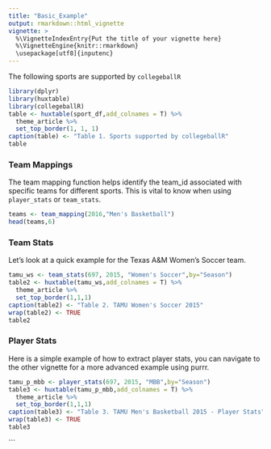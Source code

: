 ```yaml
---
title: "Basic_Example"
output: rmarkdown::html_vignette
vignette: >
  %\VignetteIndexEntry{Put the title of your vignette here}
  %\VignetteEngine{knitr::rmarkdown}
  \usepackage[utf8]{inputenc}
---
```


The following sports are supported by `collegeballR`

```r
library(dplyr)
library(huxtable)
library(collegeballR)
table <- huxtable(sport_df,add_colnames = T) %>% 
  theme_article %>% 
  set_top_border(1, 1, 1) 
caption(table) <- "Table 1. Sports supported by collegeballR"
table
```

### Team Mappings

The team mapping function helps identify the team_id associated with specific teams for different sports. This is vital to know when using `player_stats` or `team_stats`.

```r
teams <- team_mapping(2016,"Men's Basketball")
head(teams,6)
```

### Team Stats

Let's look at a quick example for the Texas A&M Women's Soccer team. 

```r
tamu_ws <- team_stats(697, 2015, "Women's Soccer",by="Season")
table2 <- huxtable(tamu_ws,add_colnames = T) %>% 
  theme_article %>% 
  set_top_border(1,1,1)
caption(table2) <- "Table 2. TAMU Women's Soccer 2015"
wrap(table2) <- TRUE
table2
```

### Player Stats

Here is a simple example of how to extract player stats, you can navigate to the other vignette for a more advanced example using purrr. 


```r
tamu_p_mbb <- player_stats(697, 2015, "MBB",by="Season")
table3 <- huxtable(tamu_p_mbb,add_colnames = T) %>% 
  theme_article %>% 
  set_top_border(1,1,1)
caption(table3) <- "Table 3. TAMU Men's Basketball 2015 - Player Stats"
wrap(table3) <- TRUE
table3
```

```

